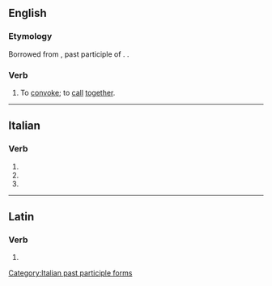 ==English==

===Etymology===
Borrowed from {{bor|en|la|convocatus}}, past participle of {{m|la|convocare||to convocate}}. {{doublet|en|convoke}}.

===Verb===
{{en-verb|convocat}}

# {{lb|en|obsolete|transitive}} To [[convoke]]; to [[call]] [[together]].
#: {{rfquotek|en|May (Lucan)}}

{{Webster 1913}}

----

==Italian==

===Verb===
{{head|it|verb form}}

# {{inflection of|it|convocare||2|p|pres|indc}}
# {{inflection of|it|convocare||2|p|impr}}
# {{feminine plural of|it|convocato}}

[[Category:Italian past participle forms]]

----

==Latin==

===Verb===
{{la-verb-form|convocāte}}

# {{inflection of|la|convocō||2|p|pres|actv|impr}}